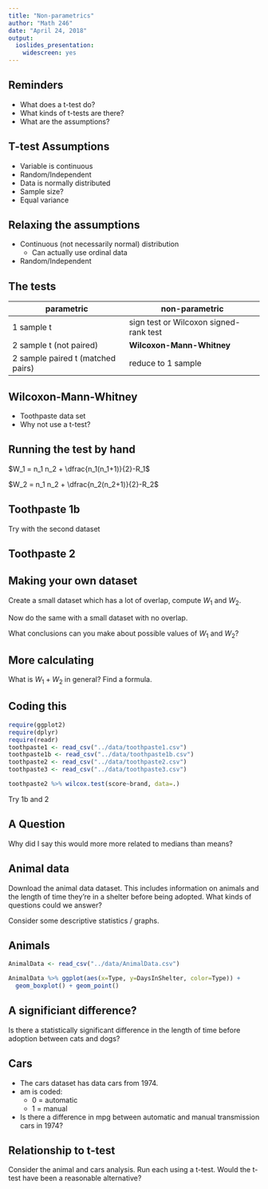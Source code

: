 ```yaml
---
title: "Non-parametrics"
author: "Math 246"
date: "April 24, 2018"
output: 
  ioslides_presentation: 
    widescreen: yes
---
```


## Reminders

* What does a t-test do?
* What kinds of t-tests are there?
* What are the assumptions?

## T-test Assumptions

* Variable is continuous
* Random/Independent
* Data is normally distributed
* Sample size?
* Equal variance

## Relaxing the assumptions

* Continuous (not necessarily normal) distribution
  * Can actually use ordinal data
* Random/Independent

## The tests

| parametric                        | non-parametric                         |
|-----------------------------------|----------------------------------------|
| 1 sample t                        | sign test or Wilcoxon signed-rank test |
| 2 sample t (not paired)           | **Wilcoxon-Mann-Whitney**              |
| 2 sample paired t (matched pairs) | reduce to 1 sample                     |

## Wilcoxon-Mann-Whitney

* Toothpaste data set
* Why not use a t-test?

## Running the test by hand

$W_1 = n_1 n_2 + \dfrac{n_1(n_1+1)}{2}-R_1$

$W_2 = n_1 n_2 + \dfrac{n_2(n_2+1)}{2}-R_2$

## Toothpaste 1b

Try with the second dataset

## Toothpaste 2

## Making your own dataset

Create a small dataset which has a lot of overlap, compute $W_1$ and $W_2$.

Now do the same with a small dataset with no overlap.

What conclusions can you make about possible values of $W_1$ and $W_2$?

## More calculating

What is $W_1+W_2$ in general? Find a formula.

## Coding this

```r
require(ggplot2)
require(dplyr)
require(readr)
toothpaste1 <- read_csv("../data/toothpaste1.csv")
toothpaste1b <- read_csv("../data/toothpaste1b.csv")
toothpaste2 <- read_csv("../data/toothpaste2.csv")
toothpaste3 <- read_csv("../data/toothpaste3.csv")
```
```r
toothpaste2 %>% wilcox.test(score~brand, data=.)
```

Try 1b and 2

## A Question

Why did I say this would more more related to medians than means?

## Animal data

Download the animal data dataset. This includes information on animals and the length of time they're in a shelter before being adopted. What kinds of questions could we answer?

Consider some descriptive statistics / graphs.

## Animals

```r
AnimalData <- read_csv("../data/AnimalData.csv")
```

```r
AnimalData %>% ggplot(aes(x=Type, y=DaysInShelter, color=Type)) + 
  geom_boxplot() + geom_point()
```

## A significiant difference?

Is there a statistically significant difference in the length of time before adoption between cats and dogs?

## Cars

* The cars dataset has data cars from 1974.
* am is coded:
  * 0 = automatic
  * 1 = manual
* Is there a difference in mpg between automatic and manual transmission cars in 1974?

## Relationship to t-test

Consider the animal and cars analysis. Run each using a t-test. Would the t-test have been a reasonable alternative?